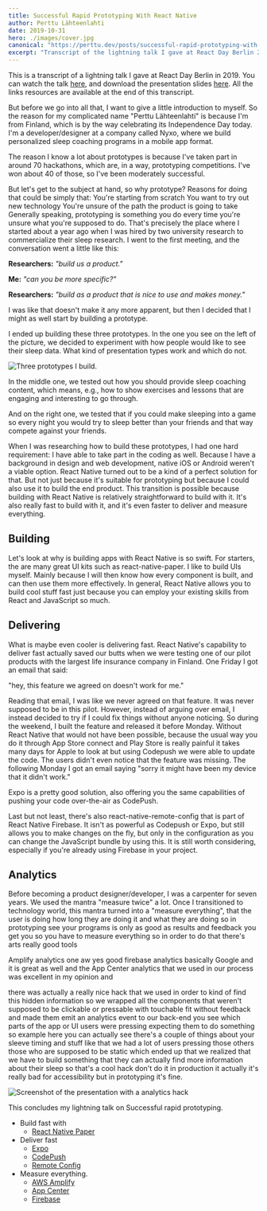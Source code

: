 ```yaml
---
title: Successful Rapid Prototyping With React Native
author: Perttu Lähteenlahti
date: 2019-10-31
hero: ./images/cover.jpg
canonical: "https://perttu.dev/posts/successful-rapid-prototyping-with-react-native/"
excerpt: "Transcript of the lightning talk I gave at React Day Berlin 2019 titled: 'Successful Rapid Prototyping With React Native'"
---
```


This is a transcript of a lightning talk I gave at React Day Berlin in 2019. You can watch the talk [here](https://www.youtube.com/embed/QafikEOSUGA), and download the presentation slides [here](). All the links resources are available at the end of this transcript.

But before we go into all that, I want to give a little introduction to myself. So the reason for my complicated name "Perttu Lähteenlahti" is because I'm from Finland, which is by the way celebrating its Independence Day today. I'm a developer/designer at a company called Nyxo, where we build personalized sleep coaching programs in a mobile app format.

The reason I know a lot about prototypes is because I've taken part in around 70 hackathons, which are, in a way, prototyping competitions. I've won about 40 of those, so I've been moderately successful.

But let's get to the subject at hand, so why prototype? Reasons for doing that could be simply that:
You're starting from scratch
You want to try out new technology
You're unsure of the path the product is going to take
Generally speaking, prototyping is something you do every time you're unsure what you're supposed to do. That's precisely the place where I started about a year ago when I was hired by two university research to commercialize their sleep research. I went to the first meeting, and the conversation went a little like this:

**Researchers:** _"build us a product."_

**Me:** _"can you be more specific?"_

**Researchers:** _"build as a product that is nice to use and makes money."_

I was like that doesn't make it any more apparent, but then I decided that I might as well start by building a prototype.

I ended up building these three prototypes. In the one you see on the left of the picture, we decided to experiment with how people would like to see their sleep data. What kind of presentation types work and which do not.

![Three prototypes I build.](prototypes.png "Three prototypes I build ")

In the middle one, we tested out how you should provide sleep coaching content, which means, e.g., how to show exercises and lessons that are engaging and interesting to go through.

And on the right one, we tested that if you could make sleeping into a game so every night you would try to sleep better than your friends and that way compete against your friends.

When I was researching how to build these prototypes, I had one hard requirement: I have able to take part in the coding as well. Because I have a background in design and web development, native iOS or Android weren't a viable option. React Native turned out to be a kind of a perfect solution for that. But not just because it's suitable for prototyping but because I could also use it to build the end product. This transition is possible because building with React Native is relatively straightforward to build with it. It's also really fast to build with it, and it's even faster to deliver and measure everything.

## Building

Let's look at why is building apps with React Native is so swift. For starters, the are many great UI kits such as react-native-paper. I like to build UIs myself. Mainly because I will then know how every component is built, and can then use them more effectively. In general, React Native allows you to build cool stuff fast just because you can employ your existing skills from React and JavaScript so much.

## Delivering

What is maybe even cooler is delivering fast. React Native's capability to deliver fast actually saved our butts when we were testing one of our pilot products with the largest life insurance company in Finland. One Friday I got an email that said:

"hey, this feature we agreed on doesn't work for me."

Reading that email, I was like we never agreed on that feature. It was never supposed to be in this pilot. However, instead of arguing over email, I instead decided to try if I could fix things without anyone noticing. So during the weekend, I built the feature and released it before Monday. Without React Native that would not have been possible, because the usual way you do it through App Store connect and Play Store is really painful it takes many days for Apple to look at but using Codepush we were able to update the code. The users didn't even notice that the feature was missing. The following Monday I got an email saying "sorry it might have been my device that it didn't work."

Expo is a pretty good solution, also offering you the same capabilities of pushing your code over-the-air as CodePush.

Last but not least, there's also react-native-remote-config that is part of React Native Firebase. It isn't as powerful as Codepush or Expo, but still allows you to make changes on the fly, but only in the configuration as you can change the JavaScript bundle by using this. It is still worth considering, especially if you're already using Firebase in your project.

## Analytics

Before becoming a product designer/developer, I was a carpenter for seven years. We used the mantra "measure twice" a lot. Once I transitioned to technology world, this mantra turned into a "measure everything", that the user is doing how long they are doing it and what they are doing so in prototyping see your programs is only as good as results and feedback you get you so you have to measure everything so in order to do that there's arts really good tools

Amplify analytics one aw yes good firebase analytics basically Google and it is great as well and the App Center analytics that we used in our process was excellent in my opinion and

there was actually a really nice hack that we used in order to kind of find this hidden information so we wrapped all the components that weren't supposed to be clickable or pressable with touchable fit without feedback and made them emit an analytics event to our back-end you see which parts of the app or UI users were pressing expecting them to do something so example here you can actually see there's a couple of things about your sleeve timing and stuff like that we had a lot of users pressing those others those who are supposed to be static which ended up that we realized that we have to build something that they can actually find more information about their sleep so that's a cool hack don't do it in production it actually it's really bad for accessibility but in prototyping it's fine.

![Screenshot of the presentation with a analytics hack ](hack.png "Analytics hack")

This concludes my lightning talk on Successful rapid prototyping.

- Build fast with
  - [React Native Paper](https://reactnativepaper.com/)
- Deliver fast
  - [Expo](https://expo.io)
  - [CodePush](https://github.com/Microsoft/code-push)
  - [Remote Config](https://invertase.io/oss/react-native-firebase/v6/remote-config)
- Measure everything.
  - [AWS Amplify](https://aws-amplify.github.io/)
  - [App Center](https://appcenter.m)
  - [Firebase](https://rnfirebase.io/docs/v5.x.x/analytics/ios)
